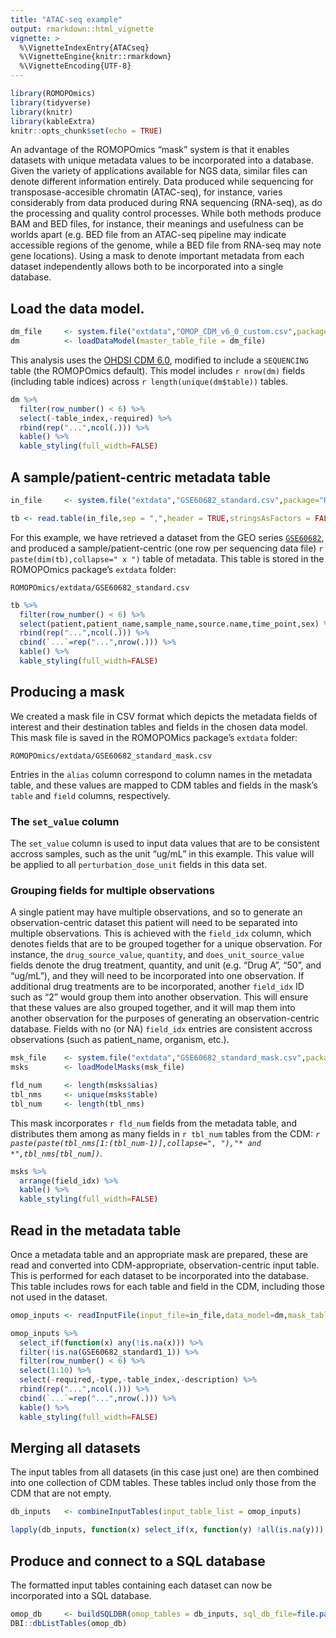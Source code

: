 ```yaml
---
title: "ATAC-seq example"
output: rmarkdown::html_vignette
vignette: >
  %\VignetteIndexEntry{ATACseq}
  %\VignetteEngine{knitr::rmarkdown}
  %\VignetteEncoding{UTF-8}
---
```


```r
library(ROMOPOmics)
library(tidyverse)
library(knitr)
library(kableExtra)
knitr::opts_chunk$set(echo = TRUE)
```

An advantage of the ROMOPOmics "mask" system is that it enables datasets with unique metadata values to be incorporated into a database. Given the variety of applications available for NGS data, similar files can denote different information entirely. Data produced while sequencing for transposase-accesible chromatin (ATAC-seq), for instance, varies considerably from data produced during RNA sequencing (RNA-seq), as do the processing and quality control processes. While both methods produce BAM and BED files, for instance, their meanings and usefulness can be worlds apart (e.g. BED file from an ATAC-seq pipeline may indicate accessible regions of the genome, while a BED file from RNA-seq may note gene locations). Using a mask to denote important metadata from each dataset independently allows both to be incorporated into a single database.

## Load the data model.
```r
dm_file     <- system.file("extdata","OMOP_CDM_v6_0_custom.csv",package="ROMOPOmics",mustWork = TRUE)
dm          <- loadDataModel(master_table_file = dm_file)
```

This analysis uses the [OHDSI CDM 6.0](https://github.com/OHDSI/CommonDataModel/blob/master/OMOP_CDM_v6_0.pdf), modified to include a `SEQUENCING` table (the ROMOPOmics default). This model includes `r nrow(dm)` fields (including table indices) across `r length(unique(dm$table))` tables.
```r
dm %>%
  filter(row_number() < 6) %>%
  select(-table_index,-required) %>%
  rbind(rep("...",ncol(.))) %>%
  kable() %>%
  kable_styling(full_width=FALSE)
```

## A sample/patient-centric metadata table
```r
in_file     <- system.file("extdata","GSE60682_standard.csv",package="ROMOPOmics",mustWork = TRUE)
```

```r
tb <- read.table(in_file,sep = ",",header = TRUE,stringsAsFactors = FALSE) %>% as_tibble
```

For this example, we have retrieved a dataset from the GEO series [`GSE60682`](https://www.ncbi.nlm.nih.gov/geo/query/acc.cgi?acc=GSE60682), and produced a sample/patient-centric (one row per sequencing data file) `r paste(dim(tb),collapse=" x ")` table of metadata. This table is stored in the ROMOPOmics package's `extdata` folder:

`ROMOPOmics/extdata/GSE60682_standard.csv`

```r
tb %>%
  filter(row_number() < 6) %>%
  select(patient,patient_name,sample_name,source.name,time_point,sex) %>%
  rbind(rep("...",ncol(.))) %>%
  cbind(`...`=rep("...",nrow(.))) %>%
  kable() %>%
  kable_styling(full_width=FALSE)
```

## Producing a mask

We created a mask file in CSV format which depicts the metadata fields of interest and their destination tables and fields in the chosen data model. This mask file is saved in the ROMOPOMics package's `extdata` folder:

`ROMOPOmics/extdata/GSE60682_standard_mask.csv`

Entries in the `alias` column correspond to column names in the metadata table, and these values are mapped to CDM tables and fields in the mask's `table` and `field` columns, respectively.

### The `set_value` column

The `set_value` column is used to input data values that are to be consistent accross samples, such as the unit "ug/mL" in this example. This value will be applied to all `perturbation_dose_unit` fields in this data set.

### Grouping fields for multiple observations

A single patient may have multiple observations, and so to generate an observation-centric dataset this patient will need to be separated into multiple observations. This is achieved with the `field_idx` column,  which denotes fields that are to be grouped together for a unique observation. For instance, the `drug_source_value`, `quantity`, and `does_unit_source_value` fields denote the drug treatment, quantity, and unit (e.g. "Drug A", "50", and "ug/mL"), and they will need to be incorporated into one observation. If additional drug treatments are to be incorporated, another `field_idx` ID such as "2" would group them into another observation. This will ensure that these values are also grouped together, and it will map them into another observation for the purposes of generating an observation-centric database. Fields with no (or NA) `field_idx` entries are consistent accross observations (such as patient_name, organism, etc.).
```r
msk_file    <- system.file("extdata","GSE60682_standard_mask.csv",package="ROMOPOmics",mustWork = TRUE)
msks        <- loadModelMasks(msk_file)
```

```r
fld_num     <- length(msks$alias)
tbl_nms     <- unique(msks$table)
tbl_num     <- length(tbl_nms)
```

This mask incorporates `r fld_num` fields from the metadata table, and distributes them among as many fields in `r tbl_num` tables from the CDM: *`r paste(paste(tbl_nms[1:(tbl_num-1)],collapse=", "),"* and *",tbl_nms[tbl_num])`.*

```r
msks %>%
  arrange(field_idx) %>%
  kable() %>%
  kable_styling(full_width=FALSE)
```

## Read in the metadata table

Once a metadata table and an appropriate mask are prepared, these are read and converted into CDM-appropriate, observation-centric input table. This is performed for each dataset to be incorporated into the database. This table includes rows for each table and field in the CDM, including those not used in the dataset.
```r
omop_inputs <- readInputFile(input_file=in_file,data_model=dm,mask_table=msks,transpose_input_table = TRUE)
```

```r
omop_inputs %>%
  select_if(function(x) any(!is.na(x))) %>%
  filter(!is.na(GSE60682_standard1_1)) %>%
  filter(row_number() < 6) %>%
  select(1:10) %>%
  select(-required,-type,-table_index,-description) %>%
  rbind(rep("...",ncol(.))) %>%
  cbind(`...`=rep("...",nrow(.))) %>%
  kable() %>%
  kable_styling(full_width=FALSE)
```

## Merging all datasets

The input tables from all datasets (in this case just one) are then combined into one collection of CDM tables. These tables includ only those from the CDM that are not empty.
```r
db_inputs   <- combineInputTables(input_table_list = omop_inputs)
```

```r
lapply(db_inputs, function(x) select_if(x, function(y) !all(is.na(y))) %>% filter(row_number() < 3))
```

## Produce and connect to a SQL database

The formatted input tables containing each dataset can now be incorporated into a SQL database.
```r
omop_db     <- buildSQLDBR(omop_tables = db_inputs, sql_db_file=file.path(tempdir(),"GSE60682_sqlDB.sqlite"))
DBI::dbListTables(omop_db)
```